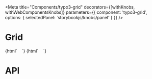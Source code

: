 
<Meta
    title="Components/typo3-grid"
    decorators={[withKnobs, withWebComponentsKnobs]}
    parameters={{ component: 'typo3-grid', options: { selectedPanel: 'storybookjs/knobs/panel' } }}
/>

# Grid

<Preview withToolbar>
    <Story name="Basic grid" height="220px">
    {html`
        <typo3-grid>
            <typo3-card style="display:inline-block" title="Card without icon" subtitle="Dec 6, 2017"></typo3-card>
            <typo3-card style="display:inline-block" title="Microsoft Excel" subtitle="Dec 6, 2017">
                <svg slot="image" xmlns="http://www.w3.org/2000/svg" viewBox="0 0 96 96" fill="#FFF" stroke-miterlimit="10" stroke-width="2">
                    <path stroke="#979593" d="M67.1716,7H27c-1.1046,0-2,0.8954-2,2v78 c0,1.1046,0.8954,2,2,2h58c1.1046,0,2-0.8954,2-2V26.8284c0-0.5304-0.2107-1.0391-0.5858-1.4142L68.5858,7.5858 C68.2107,7.2107,67.702,7,67.1716,7z"/>
                    <path fill="none" stroke="#979593" d="M67,7v18c0,1.1046,0.8954,2,2,2h18"/>
                    <path fill="#C8C6C4" d="M51 61H41v-2h10c.5523 0 1 .4477 1 1l0 0C52 60.5523 51.5523 61 51 61zM51 55H41v-2h10c.5523 0 1 .4477 1 1l0 0C52 54.5523 51.5523 55 51 55zM51 49H41v-2h10c.5523 0 1 .4477 1 1l0 0C52 48.5523 51.5523 49 51 49zM51 43H41v-2h10c.5523 0 1 .4477 1 1l0 0C52 42.5523 51.5523 43 51 43zM51 67H41v-2h10c.5523 0 1 .4477 1 1l0 0C52 66.5523 51.5523 67 51 67zM79 61H69c-.5523 0-1-.4477-1-1l0 0c0-.5523.4477-1 1-1h10c.5523 0 1 .4477 1 1l0 0C80 60.5523 79.5523 61 79 61zM79 67H69c-.5523 0-1-.4477-1-1l0 0c0-.5523.4477-1 1-1h10c.5523 0 1 .4477 1 1l0 0C80 66.5523 79.5523 67 79 67zM79 55H69c-.5523 0-1-.4477-1-1l0 0c0-.5523.4477-1 1-1h10c.5523 0 1 .4477 1 1l0 0C80 54.5523 79.5523 55 79 55zM79 49H69c-.5523 0-1-.4477-1-1l0 0c0-.5523.4477-1 1-1h10c.5523 0 1 .4477 1 1l0 0C80 48.5523 79.5523 49 79 49zM79 43H69c-.5523 0-1-.4477-1-1l0 0c0-.5523.4477-1 1-1h10c.5523 0 1 .4477 1 1l0 0C80 42.5523 79.5523 43 79 43zM65 61H55c-.5523 0-1-.4477-1-1l0 0c0-.5523.4477-1 1-1h10c.5523 0 1 .4477 1 1l0 0C66 60.5523 65.5523 61 65 61zM65 67H55c-.5523 0-1-.4477-1-1l0 0c0-.5523.4477-1 1-1h10c.5523 0 1 .4477 1 1l0 0C66 66.5523 65.5523 67 65 67zM65 55H55c-.5523 0-1-.4477-1-1l0 0c0-.5523.4477-1 1-1h10c.5523 0 1 .4477 1 1l0 0C66 54.5523 65.5523 55 65 55zM65 49H55c-.5523 0-1-.4477-1-1l0 0c0-.5523.4477-1 1-1h10c.5523 0 1 .4477 1 1l0 0C66 48.5523 65.5523 49 65 49zM65 43H55c-.5523 0-1-.4477-1-1l0 0c0-.5523.4477-1 1-1h10c.5523 0 1 .4477 1 1l0 0C66 42.5523 65.5523 43 65 43z"/>
                    <path fill="#107C41" d="M12,74h32c2.2091,0,4-1.7909,4-4V38c0-2.2091-1.7909-4-4-4H12c-2.2091,0-4,1.7909-4,4v32 C8,72.2091,9.7909,74,12,74z"/>
                    <path d="M16.9492,66l7.8848-12.0337L17.6123,42h5.8115l3.9424,7.6486c0.3623,0.7252,0.6113,1.2668,0.7471,1.6236 h0.0508c0.2617-0.58,0.5332-1.1436,0.8164-1.69L33.1943,42h5.335l-7.4082,11.9L38.7168,66H33.041l-4.5537-8.4017 c-0.1924-0.3116-0.374-0.6858-0.5439-1.1215H27.876c-0.0791,0.2684-0.2549,0.631-0.5264,1.0878L22.6592,66H16.9492z"/>
                </svg>
            </typo3-card>
            <typo3-card style="display:inline-block" title="Directory width Badge" subtitle="Dec 6, 2017">
                <svg slot="image" xmlns="http://www.w3.org/2000/svg" viewBox="0 0 22 22">
                 <defs>
                  <radialGradient id="radialGradient3766" cx="11" cy="19" r="11" gradientTransform="matrix(1,0,0,0.09090909,0,17.272727)" gradientUnits="userSpaceOnUse">
                   <stop style="stop-color:#000;stop-opacity:1"/>
                   <stop offset="1" style="stop-color:#000;stop-opacity:0"/>
                  </radialGradient>
                 </defs>
                 <g transform="translate(0,-1030.3622)">
                  <path d="M 22 19 A 11 1 0 1 1 0 19 11 1 0 1 1 22 19 z" transform="matrix(1.1818182,0,0,1,-2,1031.3622)" style="fill:url(#radialGradient3766);opacity:0.25;fill-opacity:1;stroke:none"/>
                  <path d="m 0 1033.36 0 14 22 0 0 -7 -1 -6 -8 0 -1 -2 -11 0 c -0.5 0 -1 0.5 -1 1 z" style="fill:#ef6c00;fill-opacity:1;stroke:none"/>
                  <path d="m 1 1032.36 c -0.5 0 -1 0.5 -1 1 l 0 1 c 0 -0.5 0.5 -1 1 -1 l 10 0 1 2 9 0 0 6 0 -1 0 -6 -8 0 -1 -2 z" style="fill:#000;opacity:0.03;fill-opacity:1;stroke:none"/>
                  <rect width="10" height="4" x="2" y="1035.36" style="fill:#fffdf0;fill-opacity:1;stroke:none"/>
                  <path d="m 22 1035.43 0 14.933 -22 0 0 -14 11 0 1 -2 9 0 c 0.5 0 1 0.533 1 1.067 z" style="fill:#ffa726;fill-opacity:1;stroke:none"/>
                  <path d="m 0 1049.36 0 1 22 0 0 -1 z" style="fill:#000;opacity:0.15;fill-opacity:1;stroke:none"/>
                  <path d="m 12 1034.36 -1 2 -11 0 0 1 12 0 1 -2 8 0 c 0.5 0 1 0.5 1 1 l 0 -1 c 0 -0.5 -0.5 -1 -1 -1 z" style="fill:#000;opacity:0.03;fill-opacity:1;stroke:none"/>
                 </g>
                </svg>
                <typo3-badge slot="badge" title="12"></typo3-badge>
            </typo3-card>
        </typo3-grid>
    `}
    </Story>
    <Story name="Selectable grid" height="220px">
        {html`
        <typo3-grid selectable>
            <typo3-card style="display:inline-block" title="Card without icon" subtitle="Dec 6, 2017"></typo3-card>
            <typo3-card style="display:inline-block" title="Microsoft Excel" subtitle="Dec 6, 2017">
                <svg slot="image" xmlns="http://www.w3.org/2000/svg" viewBox="0 0 96 96" fill="#FFF" stroke-miterlimit="10" stroke-width="2">
                    <path stroke="#979593" d="M67.1716,7H27c-1.1046,0-2,0.8954-2,2v78 c0,1.1046,0.8954,2,2,2h58c1.1046,0,2-0.8954,2-2V26.8284c0-0.5304-0.2107-1.0391-0.5858-1.4142L68.5858,7.5858 C68.2107,7.2107,67.702,7,67.1716,7z"/>
                    <path fill="none" stroke="#979593" d="M67,7v18c0,1.1046,0.8954,2,2,2h18"/>
                    <path fill="#C8C6C4" d="M51 61H41v-2h10c.5523 0 1 .4477 1 1l0 0C52 60.5523 51.5523 61 51 61zM51 55H41v-2h10c.5523 0 1 .4477 1 1l0 0C52 54.5523 51.5523 55 51 55zM51 49H41v-2h10c.5523 0 1 .4477 1 1l0 0C52 48.5523 51.5523 49 51 49zM51 43H41v-2h10c.5523 0 1 .4477 1 1l0 0C52 42.5523 51.5523 43 51 43zM51 67H41v-2h10c.5523 0 1 .4477 1 1l0 0C52 66.5523 51.5523 67 51 67zM79 61H69c-.5523 0-1-.4477-1-1l0 0c0-.5523.4477-1 1-1h10c.5523 0 1 .4477 1 1l0 0C80 60.5523 79.5523 61 79 61zM79 67H69c-.5523 0-1-.4477-1-1l0 0c0-.5523.4477-1 1-1h10c.5523 0 1 .4477 1 1l0 0C80 66.5523 79.5523 67 79 67zM79 55H69c-.5523 0-1-.4477-1-1l0 0c0-.5523.4477-1 1-1h10c.5523 0 1 .4477 1 1l0 0C80 54.5523 79.5523 55 79 55zM79 49H69c-.5523 0-1-.4477-1-1l0 0c0-.5523.4477-1 1-1h10c.5523 0 1 .4477 1 1l0 0C80 48.5523 79.5523 49 79 49zM79 43H69c-.5523 0-1-.4477-1-1l0 0c0-.5523.4477-1 1-1h10c.5523 0 1 .4477 1 1l0 0C80 42.5523 79.5523 43 79 43zM65 61H55c-.5523 0-1-.4477-1-1l0 0c0-.5523.4477-1 1-1h10c.5523 0 1 .4477 1 1l0 0C66 60.5523 65.5523 61 65 61zM65 67H55c-.5523 0-1-.4477-1-1l0 0c0-.5523.4477-1 1-1h10c.5523 0 1 .4477 1 1l0 0C66 66.5523 65.5523 67 65 67zM65 55H55c-.5523 0-1-.4477-1-1l0 0c0-.5523.4477-1 1-1h10c.5523 0 1 .4477 1 1l0 0C66 54.5523 65.5523 55 65 55zM65 49H55c-.5523 0-1-.4477-1-1l0 0c0-.5523.4477-1 1-1h10c.5523 0 1 .4477 1 1l0 0C66 48.5523 65.5523 49 65 49zM65 43H55c-.5523 0-1-.4477-1-1l0 0c0-.5523.4477-1 1-1h10c.5523 0 1 .4477 1 1l0 0C66 42.5523 65.5523 43 65 43z"/>
                    <path fill="#107C41" d="M12,74h32c2.2091,0,4-1.7909,4-4V38c0-2.2091-1.7909-4-4-4H12c-2.2091,0-4,1.7909-4,4v32 C8,72.2091,9.7909,74,12,74z"/>
                    <path d="M16.9492,66l7.8848-12.0337L17.6123,42h5.8115l3.9424,7.6486c0.3623,0.7252,0.6113,1.2668,0.7471,1.6236 h0.0508c0.2617-0.58,0.5332-1.1436,0.8164-1.69L33.1943,42h5.335l-7.4082,11.9L38.7168,66H33.041l-4.5537-8.4017 c-0.1924-0.3116-0.374-0.6858-0.5439-1.1215H27.876c-0.0791,0.2684-0.2549,0.631-0.5264,1.0878L22.6592,66H16.9492z"/>
                </svg>
            </typo3-card>
            <typo3-card style="display:inline-block" title="Directory width Badge" subtitle="Dec 6, 2017">
                <svg slot="image" xmlns="http://www.w3.org/2000/svg" viewBox="0 0 22 22">
                 <defs>
                  <radialGradient id="radialGradient3766" cx="11" cy="19" r="11" gradientTransform="matrix(1,0,0,0.09090909,0,17.272727)" gradientUnits="userSpaceOnUse">
                   <stop style="stop-color:#000;stop-opacity:1"/>
                   <stop offset="1" style="stop-color:#000;stop-opacity:0"/>
                  </radialGradient>
                 </defs>
                 <g transform="translate(0,-1030.3622)">
                  <path d="M 22 19 A 11 1 0 1 1 0 19 11 1 0 1 1 22 19 z" transform="matrix(1.1818182,0,0,1,-2,1031.3622)" style="fill:url(#radialGradient3766);opacity:0.25;fill-opacity:1;stroke:none"/>
                  <path d="m 0 1033.36 0 14 22 0 0 -7 -1 -6 -8 0 -1 -2 -11 0 c -0.5 0 -1 0.5 -1 1 z" style="fill:#ef6c00;fill-opacity:1;stroke:none"/>
                  <path d="m 1 1032.36 c -0.5 0 -1 0.5 -1 1 l 0 1 c 0 -0.5 0.5 -1 1 -1 l 10 0 1 2 9 0 0 6 0 -1 0 -6 -8 0 -1 -2 z" style="fill:#000;opacity:0.03;fill-opacity:1;stroke:none"/>
                  <rect width="10" height="4" x="2" y="1035.36" style="fill:#fffdf0;fill-opacity:1;stroke:none"/>
                  <path d="m 22 1035.43 0 14.933 -22 0 0 -14 11 0 1 -2 9 0 c 0.5 0 1 0.533 1 1.067 z" style="fill:#ffa726;fill-opacity:1;stroke:none"/>
                  <path d="m 0 1049.36 0 1 22 0 0 -1 z" style="fill:#000;opacity:0.15;fill-opacity:1;stroke:none"/>
                  <path d="m 12 1034.36 -1 2 -11 0 0 1 12 0 1 -2 8 0 c 0.5 0 1 0.5 1 1 l 0 -1 c 0 -0.5 -0.5 -1 -1 -1 z" style="fill:#000;opacity:0.03;fill-opacity:1;stroke:none"/>
                 </g>
                </svg>
                <typo3-badge slot="badge" title="12"></typo3-badge>
            </typo3-card>
        </typo3-grid>
    `}
    </Story>
</Preview>

# API

<Props of="typo3-grid" />

